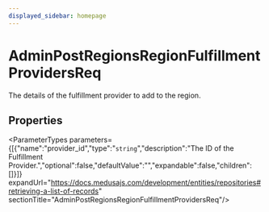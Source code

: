```yaml
---
displayed_sidebar: homepage
---
```



# AdminPostRegionsRegionFulfillmentProvidersReq

The details of the fulfillment provider to add to the region.

## Properties

<ParameterTypes parameters={[{"name":"provider_id","type":"`string`","description":"The ID of the Fulfillment Provider.","optional":false,"defaultValue":"","expandable":false,"children":[]}]} expandUrl="https://docs.medusajs.com/development/entities/repositories#retrieving-a-list-of-records" sectionTitle="AdminPostRegionsRegionFulfillmentProvidersReq"/>
